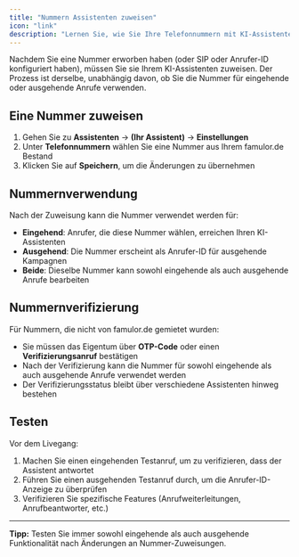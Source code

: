 ```yaml
---
title: "Nummern Assistenten zuweisen"
icon: "link"
description: "Lernen Sie, wie Sie Ihre Telefonnummern mit KI-Assistenten für eingehende und ausgehende Anrufe verbinden"
---
```


Nachdem Sie eine Nummer erworben haben (oder SIP oder Anrufer-ID konfiguriert haben), müssen Sie sie Ihrem KI-Assistenten zuweisen. Der Prozess ist derselbe, unabhängig davon, ob Sie die Nummer für eingehende oder ausgehende Anrufe verwenden.

## Eine Nummer zuweisen

1. Gehen Sie zu **Assistenten** → **(Ihr Assistent)** → **Einstellungen**
2. Unter **Telefonnummern** wählen Sie eine Nummer aus Ihrem famulor.de Bestand
3. Klicken Sie auf **Speichern**, um die Änderungen zu übernehmen

## Nummernverwendung

Nach der Zuweisung kann die Nummer verwendet werden für:

- **Eingehend**: Anrufer, die diese Nummer wählen, erreichen Ihren KI-Assistenten
- **Ausgehend**: Die Nummer erscheint als Anrufer-ID für ausgehende Kampagnen
- **Beide**: Dieselbe Nummer kann sowohl eingehende als auch ausgehende Anrufe bearbeiten

## Nummernverifizierung

Für Nummern, die nicht von famulor.de gemietet wurden:

- Sie müssen das Eigentum über **OTP-Code** oder einen **Verifizierungsanruf** bestätigen
- Nach der Verifizierung kann die Nummer für sowohl eingehende als auch ausgehende Anrufe verwendet werden
- Der Verifizierungsstatus bleibt über verschiedene Assistenten hinweg bestehen

## Testen

Vor dem Livegang:

1. Machen Sie einen eingehenden Testanruf, um zu verifizieren, dass der Assistent antwortet
2. Führen Sie einen ausgehenden Testanruf durch, um die Anrufer-ID-Anzeige zu überprüfen
3. Verifizieren Sie spezifische Features (Anrufweiterleitungen, Anrufbeantworter, etc.)

---

**Tipp:** Testen Sie immer sowohl eingehende als auch ausgehende Funktionalität nach Änderungen an Nummer-Zuweisungen. 